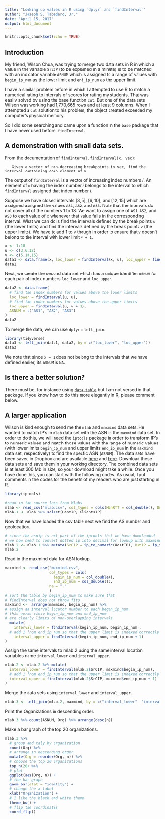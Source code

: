 ---
title: "Looking up values in R using `dplyr` and `findInterval`"
author: "Joseph S. Tabadero, Jr."
date: "April 15, 2017"
output: html_document
---

```{r setup, include=FALSE}
knitr::opts_chunk$set(echo = TRUE)
```

## Introduction

My friend, Wilson Chua, was trying to merge two data sets in R in which a value in the variable `SrcIP` (to be explained in a minute) is to be matched with an indicator variable `ASNUM` which is assigned to a range of values with `begin_ip_num` as the lower limit and `end_ip_num` as the upper limit.

I have a similar problem before in which I attempted to use R to match a numerical rating to intervals of scores for rating my students. That was easily solved by using the base function `cut`. But one of the data sets Wilson was working had 1,770,665 rows and at least 9 columns. When I attempted a `cut` solution to his problem, the object created exceeded my computer's physical memory.

So I did some searching and came upon a function in the `base` package that I have never used before: `findInterval`.

## A demonstration with small data sets.

From the documentation of `findInterval`, `findInterval(x, vec)`:

```
   Given a vector of non-decreasing breakpoints in vec, find the interval containing each element of x
```

The output of `findInterval` is a vector of increasing index numbers *i*. An element of `x` having the index number *i* belongs to the interval to which `findInterval` assigned that index number *i*. 

Suppose we have closed intervals $[3,5]$, $[6,10]$, and $[12, 15]$ which are assigned assigned the values `AS1`, `AS2`, and `AS3`. Note that the intervals do not cover all of the numbers 1 to 18. We want to assign one of `AS1`, `AS2`, and `AS3` to each value of `x` whenever that value falls in the corresponding interval. What we can do is find the intervals defined by the break points `u` (the lower limits) and find the intervals defined by the break points `v` (the upper limits). We have to add 1 to `v` though in order to ensure that `v` doesn't belong to the interval with lower limit `v + 1`.

```{r}
x <- 1:18
u <- c(3,6,12)
v <- c(5,10,15)
data1 <- data.frame(x, loc_lower = findInterval(x, u), loc_upper = findInterval(x, v + 1))
data1
```


Next, we create the second data set which has a unique identifier `ASNUM` for each pair of index numbers `loc_lower` and `loc_upper`. 

```{r}
data2 <- data.frame(
  # find the index numbers for values above the lower limits
  loc_lower = findInterval(u, u), 
  # find the index numbers for values above the upper limits
  loc_upper = findInterval(u, v + 1),
  ASNUM = c("AS1", "AS2", "AS3")
)
data2
```

To merge the data, we can use `dplyr::left_join`.

```{r}
library(tidyverse)
data3 <- left_join(data1, data2, by = c("loc_lower", "loc_upper"))
data3
```

We note that since `x = 1` does not belong to the intervals that we have defined earlier, its `ASNUM` is `NA`.

## Is there a better solution?

There must be, for instance using [`data.table`](http://stackoverflow.com/questions/32433541/r-merge-2-data-frame-by-multiple-condition-using-dates-id) but I am not versed in that package. If you know how to do this more elegantly in R, please comment below.


## A larger application

Wilson is kind enough to send me the `mlab` and `maxmind` data sets. He wanted to match IP's in `mlab` data set with the ASN in the `maxmind` data set. In order to do this, we will need the `iptools` package in order to transform IP's to numeric values and match those values with the range of numeric values (with lower limits `begin_ip_num` and upper limits `end_ip_num` in the `maxmind` data set, respectively) to find the specfic ASN (`ASNUM`). The data sets have been saved in Dropbox and are available [here](https://www.dropbox.com/s/y0wa11q50tudqq8/mlab.csv) and [here](https://www.dropbox.com/s/1vbhrfon29hk3h1/maxmind.csv). Download these data sets and save them in your working directory. The combined data sets is at least 300 Mb in size, so your download might take a while. Once you have done this, you can start with the following codes. As usual, I put comments in the codes for the benefit of my readers who are just starting in R.


```{r}
library(iptools)
```


```{r}
#read in the source logs from Mlabs
mlab <- read_csv("mlab.csv", col_types = cols(MinRTT = col_double(), Duration = col_double(), OctetsAcked = col_double()), na = ".")
mlab.1 <- mlab %>% select(HostIP, ClientsIP)
```

Now that we have loaded the csv table next we find the AS number and geolocation.

```{r}
# since the asnip is not part of the iptools that we have downloaded
# we now need to convert dotted ip into decimal for lookup with maxmind database
mlab.2 <- mlab.1 %>% mutate(SrCIP = ip_to_numeric(HostIP), DstIP = ip_to_numeric(ClientsIP))
mlab.2
```


Read in the maxmind data for ASN lookup.

```{r}
maxmind <- read_csv("maxmind.csv", 
                    col_types = cols(
                      begin_ip_num = col_double(), 
                      end_ip_num = col_double()),
                    na = "."
                    )
# sort the table by begin_ip_num to make sure that 
# findInterval does not throw fits
maxmind <-  arrange(maxmind, begin_ip_num) %>%
# assign an interval locator number to each begin_ip_num
# this works since begin_ip_num and end_ip_num
# are clearly limits of non-overlapping intervals
  mutate(
    interval_lower = findInterval(begin_ip_num, begin_ip_num),
  # add 1 from end_ip_num so that the upper limit is indexed correctly
    interval_upper = findInterval(begin_ip_num, end_ip_num + 1)
)
```

Assign the same intervals to mlab.2 using the same interval location variables name `interval_lower` and `interval_upper`.

```{r}
mlab.2 <- mlab.2 %>% mutate(
  interval_lower = findInterval(mlab.2$SrCIP, maxmind$begin_ip_num),
  # add 1 from end_ip_num so that the upper limit is indexed correctly
  interval_upper = findInterval(mlab.2$SrCIP, maxmind$end_ip_num + 1)
)
```


Merge the data sets using `interval_lower` and `interval_upper`.

```{r}
mlab.3 <- left_join(mlab.2, maxmind, by = c("interval_lower", "interval_upper"))
```

Print the Organizations in descending order.

```{r}
mlab.3 %>% count(ASNUM, Org) %>% arrange(desc(n))
```


Make a bar graph of the top 20 organizations.


```{r}
mlab.3 %>% 
  # group and taly by organization
  count(Org) %>% 
  # arrange in descending order
  mutate(Org = reorder(Org, n)) %>% 
  # choose the top 20 organizations
  top_n(20) %>%
  # plot
  ggplot(aes(Org, n)) + 
  # the bar graph
  geom_bar(stat = "identity") + 
  # change the x label
  xlab("Organization") + 
  # I like the black and white theme
  theme_bw() +
  # flip the coordinates
  coord_flip()
```
